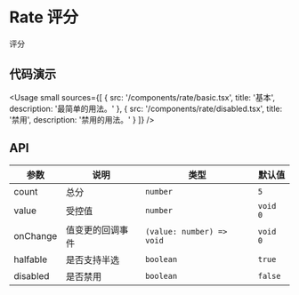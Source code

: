 
# Rate 评分

评分

## 代码演示

<Usage
  small
  sources={[
    {
      src: '/components/rate/basic.tsx',
      title: '基本',
      description: '最简单的用法。'
    },
    {
      src: '/components/rate/disabled.tsx',
      title: '禁用',
      description: '禁用的用法。'
    }
  ]}
/>

## API

| 参数     | 说明             | 类型                      | 默认值   |
| -------- | ---------------- | ------------------------- | -------- |
| count    | 总分             | `number`                  | `5`      |
| value    | 受控值           | `number`                  | `void 0` |
| onChange | 值变更的回调事件 | `(value: number) => void` | `void 0` |
| halfable | 是否支持半选     | `boolean`                 | `true`   |
| disabled | 是否禁用         | `boolean`                 | `false`  |
